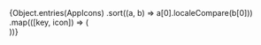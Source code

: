 
<Meta title="AxUx/Icons" />

<Title>
  <AxIcon className="ax-font--serif ax-margin--e ax-bg--invert" color="invert" icon="I" />
  Icons
</Title>

<div className="ax-row">
  {Object.entries(AppIcons)
    .sort((a, b) => a[0].localeCompare(b[0]))
    .map(([key, icon]) => (
      <section key={key} className="ax-align--center ax-paper ax-padding">
        <AxIcon icon={icon} size="lg" />
      </section>
    ))}
</div>
